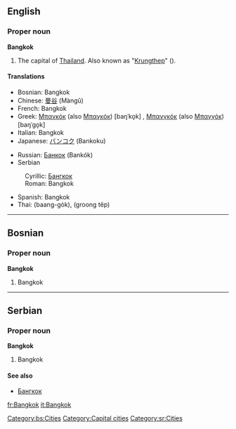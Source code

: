 {{wikipedia}}
==English==

===Proper noun===
'''Bangkok'''
# The capital of [[Thailand]]. Also known as "[[Krungthep]]" ({{THchar|[[กรุงเทพ]]}}).

====Translations====
{{top}}
*Bosnian: Bangkok {{m}}
*Chinese: [[曼谷]] (Màngǔ)
*French: Bangkok
*Greek: [[Μπανκόκ]] (also [[Μπαγκόκ]]) [baŋˈko̞k] {{f}}, [[Μπανγκόκ]] (also [[Μπαγγόκ]]) [baŋˈɡo̞k] {{f}}
*Italian: Bangkok
*Japanese: [[バンコク]] (Bankoku)
{{mid}}
*Russian: [[Банкок]] (Bankók) {{m}}
*Serbian
:Cyrillic: [[Бангкок]] {{m}}
:Roman: Bangkok {{m}}
*Spanish: Bangkok {{m}}
*Thai: {{THchar|[[บางกอก]]}} (baang-gòk), {{THchar|[[กรุงเทพ]]}} (groong têp)
{{bottom}}

----
==Bosnian==

===Proper noun===
'''Bangkok''' {{m}}
#Bangkok
[[Category:bs:Cities]]

----
==Serbian==

===Proper noun===
'''Bangkok''' {{m}}
#Bangkok

====See also====
*[[Бангкок]]

[[Category:Capital cities]]
[[Category:sr:Cities]]

[[fr:Bangkok]]
[[it:Bangkok]]